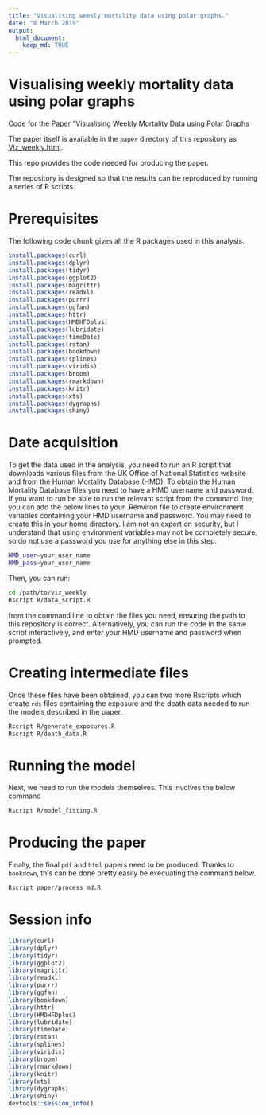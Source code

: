 ```yaml
---
title: "Visualising weekly mortality data using polar graphs."
date: "8 March 2019"
output:
  html_document:
    keep_md: TRUE
---
```


# Visualising weekly mortality data using polar graphs

Code for the Paper "Visualising Weekly Mortality Data using Polar Graphs

The paper itself is available in the `paper` directory of this repository as [Viz_weekly.html](paper/Viz_weekly.html).

This repo provides the code needed for producing the paper.

The repository is designed so that the results can be reproduced by running a
series of R scripts.

# Prerequisites
The following code chunk gives all the R packages used in this analysis.

```r
install.packages(curl)
install.packages(dplyr)
install.packages(tidyr)
install.packages(ggplot2)
install.packages(magrittr)
install.packages(readxl)
install.packages(purrr)
install.packages(ggfan)
install.packages(httr)
install.packages(HMDHFDplus)
install.packages(lubridate)
install.packages(timeDate)
install.packages(rstan)
install.packages(bookdown)
install.packages(splines)
install.packages(viridis)
install.packages(broom)
install.packages(rmarkdown)
install.packages(knitr)
install.packages(xts)
install.packages(dygraphs)
install.packages(shiny)
```


# Date acquisition
To get the data used in the analysis, you need to run an R script that downloads various files from the UK Office of National Statistics website and from the Human Mortality Database (HMD). 
To obtain the Human Mortality Database files you need to have a HMD username and password.
If you want to run be able to run the relevant script from the command line, you can add the below lines to your .Renviron file to create environment variables containing your HMD username and password. You may need to create this in your home directory. I am not an expert on security, but I understand that using environment variables may not be completely secure, so do not use a password you use for anything else in this step. 

```bash
HMD_user=your_user_name
HMD_pass=your_user_name
```

Then, you can run:

```bash
cd /path/to/viz_weekly
Rscript R/data_script.R
```
from the command line to obtain the files you need, ensuring the path to this repository is correct.
Alternatively, you can run the code in the same script interactively, and enter your HMD username and password when prompted.

# Creating intermediate files

Once these files have been obtained, you can two more Rscripts which create `rds`
files containing the exposure and the death data needed to run the models described in the paper.

```bash
Rscript R/generate_exposures.R
Rscript R/death_data.R
```

# Running the model
Next, we need to run the models themselves.
This involves the below command
```bash
Rscript R/model_fitting.R
```

# Producing the paper
Finally, the final `pdf` and `html` papers need to be produced.
Thanks to `bookdown`, this can be done pretty easily be execuating the command below.

```bash

Rscript paper/process_md.R

```


# Session info

```r
library(curl)
library(dplyr)
library(tidyr)
library(ggplot2)
library(magrittr)
library(readxl)
library(purrr)
library(ggfan)
library(bookdown)
library(httr)
library(HMDHFDplus)
library(lubridate)
library(timeDate)
library(rstan)
library(splines)
library(viridis)
library(broom)
library(rmarkdown)
library(knitr)
library(xts)
library(dygraphs)
library(shiny)
devtools::session_info()
```


